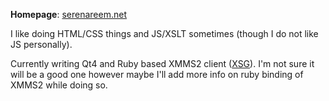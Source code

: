 '''Homepage''': [http://serenareem.net/ serenareem.net]

I like doing HTML/CSS things and JS/XSLT sometimes (though I do not like JS personally).

Currently writing Qt4 and Ruby based XMMS2 client ([http://github.com/tenno-seremel/XSG XSG]). I'm not sure it will be a good one however maybe I'll add more info on ruby binding of XMMS2 while doing so.